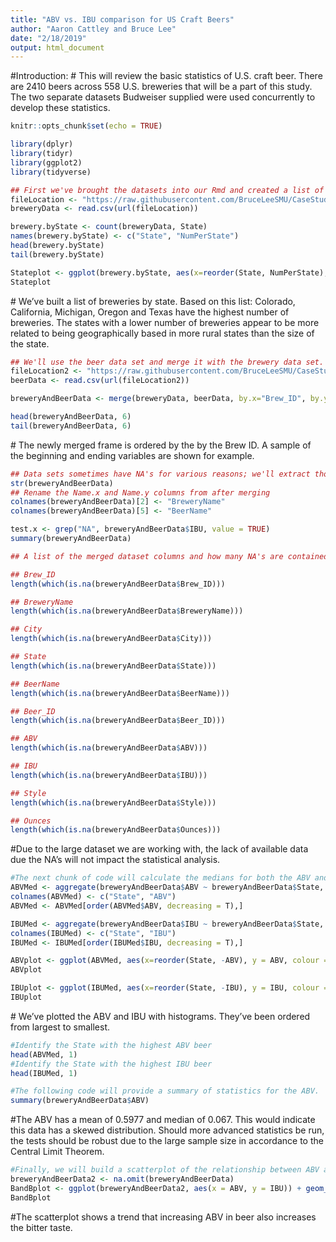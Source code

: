 ```yaml
---
title: "ABV vs. IBU comparison for US Craft Beers"
author: "Aaron Cattley and Bruce Lee"
date: "2/18/2019"
output: html_document
---
```

#Introduction: 
  # This will review the basic statistics of U.S. craft beer.  There are 2410 beers across 558 U.S. breweries that will be a part of this study. The two separate datasets Budweiser supplied were used concurrently to develop these statistics.
  
```r
knitr::opts_chunk$set(echo = TRUE)
```

```r
library(dplyr)
library(tidyr)
library(ggplot2)
library(tidyverse)
```

```r
## First we've brought the datasets into our Rmd and created a list of how many breweries there are by state.
fileLocation <- "https://raw.githubusercontent.com/BruceLeeSMU/CaseStudy1/master/Breweries.csv"
breweryData <- read.csv(url(fileLocation))

brewery.byState <- count(breweryData, State)
names(brewery.byState) <- c("State", "NumPerState")
head(brewery.byState)
tail(brewery.byState)

Stateplot <- ggplot(brewery.byState, aes(x=reorder(State, NumPerState), y = NumPerState, colour = State)) + geom_jitter(aes(col=State, size = NumPerState)) + geom_smooth(aes(col=State), method = "lm", se=F) + labs(title = "Number of Breweries by State", x = "State", y = "Number of Breweries")+ coord_flip()
Stateplot
```

  # We've built a list of breweries by state.  Based on this list: Colorado, California, Michigan, Oregon and Texas have the highest number of breweries.  The states with a lower number of breweries appear to be more related to being geographically based in more rural states than the size of the state.

```r
## We'll use the beer data set and merge it with the brewery data set.  We will show some examples of how this combined data frame looks.
fileLocation2 <- "https://raw.githubusercontent.com/BruceLeeSMU/CaseStudy1/master/Beers.csv"
beerData <- read.csv(url(fileLocation2))

breweryAndBeerData <- merge(breweryData, beerData, by.x="Brew_ID", by.y="Brewery_id")

head(breweryAndBeerData, 6)
tail(breweryAndBeerData, 6)
```

  # The newly merged frame is ordered by the by the Brew ID.  A sample of the beginning and ending variables are shown for example. 

```r
## Data sets sometimes have NA's for various reasons; we'll extract those values for representational purposes.  
str(breweryAndBeerData)
## Rename the Name.x and Name.y columns from after merging
colnames(breweryAndBeerData)[2] <- "BreweryName"
colnames(breweryAndBeerData)[5] <- "BeerName"

test.x <- grep("NA", breweryAndBeerData$IBU, value = TRUE)
summary(breweryAndBeerData)

## A list of the merged dataset columns and how many NA's are contained in each

## Brew_ID
length(which(is.na(breweryAndBeerData$Brew_ID)))

## BreweryName
length(which(is.na(breweryAndBeerData$BreweryName)))

## City
length(which(is.na(breweryAndBeerData$City)))

## State
length(which(is.na(breweryAndBeerData$State)))

## BeerName
length(which(is.na(breweryAndBeerData$BeerName)))

## Beer_ID
length(which(is.na(breweryAndBeerData$Beer_ID)))

## ABV
length(which(is.na(breweryAndBeerData$ABV)))

## IBU
length(which(is.na(breweryAndBeerData$IBU)))

## Style
length(which(is.na(breweryAndBeerData$Style)))

## Ounces
length(which(is.na(breweryAndBeerData$Ounces)))
```
  #Due to the large dataset we are working with, the lack of available data due the NA's will not impact the statistical analysis.

```r
#The next chunk of code will calculate the medians for both the ABV and IBU of all beers in the data set. Histograms will also be coded for visualization.
ABVMed <- aggregate(breweryAndBeerData$ABV ~ breweryAndBeerData$State, data = breweryAndBeerData, median)
colnames(ABVMed) <- c("State", "ABV")
ABVMed <- ABVMed[order(ABVMed$ABV, decreasing = T),]

IBUMed <- aggregate(breweryAndBeerData$IBU ~ breweryAndBeerData$State, data = breweryAndBeerData, median)
colnames(IBUMed) <- c("State", "IBU")
IBUMed <- IBUMed[order(IBUMed$IBU, decreasing = T),]

ABVplot <- ggplot(ABVMed, aes(x=reorder(State, -ABV), y = ABV, colour = State)) + geom_bar(stat = "Identity") + labs(title = "ABV Median by State", x = "State", y = "Median")+ coord_flip()
ABVplot

IBUplot <- ggplot(IBUMed, aes(x=reorder(State, -IBU), y = IBU, colour = State)) + geom_bar(stat = "Identity") + labs(title = "IBU Median by State", x = "State", y = "Median")+ coord_flip()
IBUplot
```
  # We've plotted the ABV and IBU with histograms.  They've been ordered from largest to smallest.
```r
#Identify the State with the highest ABV beer
head(ABVMed, 1)
#Identify the State with the highest IBU beer
head(IBUMed, 1)
```

```r
#The following code will provide a summary of statistics for the ABV.
summary(breweryAndBeerData$ABV)
```
  #The ABV has a mean of 0.5977 and median of 0.067.  This would indicate this data has a skewed distribution.  Should more advanced statistics be run, the tests should be robust due to the large sample size in accordance to the Central Limit Theorem.
```r
#Finally, we will build a scatterplot of the relationship between ABV and IBU
breweryAndBeerData2 <- na.omit(breweryAndBeerData)
BandBplot <- ggplot(breweryAndBeerData2, aes(x = ABV, y = IBU)) + geom_point(size = 2, shape = 23) + geom_smooth(method= "lm") + labs(title = "Relationship between ABV and IBU", x = "ABV", y = "IBU") + theme(plot.title = element_text(hjust = 0.5))
BandBplot
```

  #The scatterplot shows a trend that increasing ABV in beer also increases the bitter taste.  